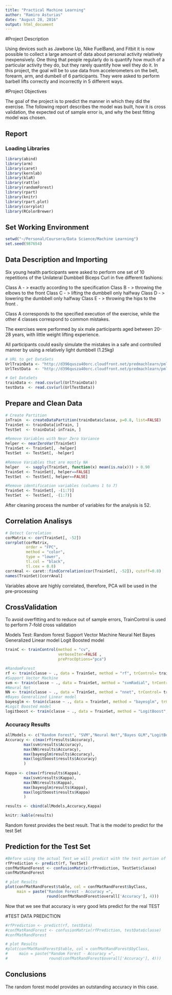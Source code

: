 ```yaml
---
title: "Practical Machine Learning"
author: "Ramiro Asturias"
date: "August 28, 2016"
output: html_document
---
```



#Project Description

Using devices such as Jawbone Up, Nike FuelBand, and Fitbit it is now possible to collect a large amount of data about personal activity relatively inexpensively. One thing that people regularly do is quantify how much of a particular activity they do, but they rarely quantify how well they do it. In this project, the goal will be to use data from accelerometers on the belt, forearm, arm, and dumbell of 6 participants. They were asked to perform barbell lifts correctly and incorrectly in 5 different ways. 


#Project Objectives

The goal of the project is to predict the manner in which they did the exercise. The following report describes the model was built, how it is cross validation, the expected out of sample error is, and why the best fitting model was chosen. 


## Report

### Loading Libraries 
```r
library(abind)
library(arm)
library(caret)
library(kernlab)
library(klaR)
library(rattle)
library(randomForest)
library(rpart)
library(knitr)
library(rpart.plot)
library(corrplot)
library(RColorBrewer)
```
## Set Working Environment

```r
setwd("~/Personal/Coursera/Data Science/Machine Learning")
set.seed(987654)
```

## Data Description and Importing

Six young health participants were asked to perform one set of 10 repetitions of the Unilateral Dumbbell Biceps Curl in five different fashions: 

Class A - > exactly according to the specification 
Class B - > throwing the elbows to the front
Class C - > lifting the dumbbell only halfway 
Class D - > lowering the dumbbell only halfway
Class E - > throwing the hips to the front .

Class A corresponds to the specified execution of the exercise, while the other 4 classes correspond to common mistakes. 

The exercises were performed by six male participants aged between 20-28 years, with little weight lifting experience. 

All participants could easily simulate the mistakes in a safe and controlled manner by using a relatively light dumbbell (1.25kg)

```r
# URL to get DataSets
UrlTrainData <- "http://d396qusza40orc.cloudfront.net/predmachlearn/pml-training.csv"
UrlTestData  <- "http://d396qusza40orc.cloudfront.net/predmachlearn/pml-testing.csv"

# Get DataSets
trainData <- read.csv(url(UrlTrainData))
testData  <- read.csv(url(UrlTestData))

```

## Prepare and Clean Data

```r
# Create Partition 
inTrain  <- createDataPartition(trainData$classe, p=0.8, list=FALSE)
TrainSet <- trainData[inTrain, ]
TestSet  <- trainData[-inTrain, ]

#Remove Variables with Near Zero Variance
helper <- nearZeroVar(TrainSet)
TrainSet <- TrainSet[, -helper]
TestSet  <- TestSet[, -helper]

#Remove Variables that are mostly NA
helper   <- sapply(TrainSet, function(x) mean(is.na(x))) > 0.90
TrainSet <- TrainSet[, helper==FALSE]
TestSet  <- TestSet[, helper==FALSE]

#Remove identification variables (columns 1 to 7)
TrainSet <- TrainSet[, -(1:7)]
TestSet  <- TestSet[, -(1:7)]
```

After cleaning process the number of variables for the analysis is 52.

## Correlation Analisys

```r
# Detect Correlation
corMatrix <- cor(TrainSet[, -52])
corrplot(corMatrix, 
         order = "FPC", 
         method = "color", 
         type = "lower",
         tl.col = "black",
         tl.cex = 0.8)
corrAnal <- caret::findCorrelation(cor(TrainSet[, -52]), cutoff=0.8)
names(TrainSet)[corrAnal]
```
Variables above are highly correlated, therefore, PCA will be used in the pre-processing

## CrossValidation

To avoid overfitting and to reduce out of sample errors, TrainControl is used to perform 7-fold cross validation

Models Test: 
Random forest
Support Vector Machine
Neural Net
Bayes Generalized Linear model
Logit Boosted model

```r

trainC <- trainControl(method = "cv", 
                       verboseIter=FALSE , 
                       preProcOptions="pca")

#RandomForest
rf <- train(classe ~ ., data = TrainSet, method = "rf", trControl= trainC)
#Support Vector Machine
svm <- train(classe ~ ., data = TrainSet, method = "svmRadial", trControl= trainC)
#Neural Net
NN <- train(classe ~ ., data = TrainSet, method = "nnet", trControl= trainC, verbose=FALSE )
#Bayes Generalized Linear model
bayesglm <- train(classe ~ ., data = TrainSet, method = "bayesglm", trControl= trainC)
#Logit Boosted model
logitboost <- train(classe ~ ., data = TrainSet, method = "LogitBoost", trControl= trainC)

```

### Accuracy Results
```r
allModels <- c("Random Forest", "SVM","Neural Net","Bayes GLM","LogitBoost")
Accuracy <- c(max(rf$results$Accuracy),
        max(svm$results$Accuracy),
        max(NN$results$Accuracy),
        max(bayesglm$results$Accuracy),
        max(logitboost$results$Accuracy)
        )
        
Kappa <- c(max(rf$results$Kappa),
        max(svm$results$Kappa),
        max(NN$results$Kappa),
        max(bayesglm$results$Kappa),
        max(logitboost$results$Kappa)
        )  

results <- cbind(allModels,Accuracy,Kappa)

knitr::kable(results)

```
Random forest provides the best result. That is the model to predict for the test Set


## Prediction for the Test Set
```r

#Before using the actual Test we will predict with the test portion of the training SeT
rfPrediction <- predict(rf, TestSet)
confMatRandForest <- confusionMatrix(rfPrediction, TestSet$classe)
confMatRandForest

# plot Results
plot(confMatRandForest$table, col = confMatRandForest$byClass, 
     main = paste("Random Forest - Accuracy =",
                  round(confMatRandForest$overall['Accuracy'], 4)))

```
Now that we see that accuracy is very good lets predict for the real TEST

#TEST DATA PREDICTION

```r
#rfPrediction <- predict(rf, testData)
#confMatRandForest <- confusionMatrix(rfPrediction, testData$classe)
#confMatRandForest

# plot Results
#plot(confMatRandForest$table, col = confMatRandForest$byClass, 
#     main = paste("Random Forest - Accuracy =",
#                  round(confMatRandForest$overall['Accuracy'], 4)))

```

## Conclusions

The random forest model provides an outstanding accuracy in this case.
